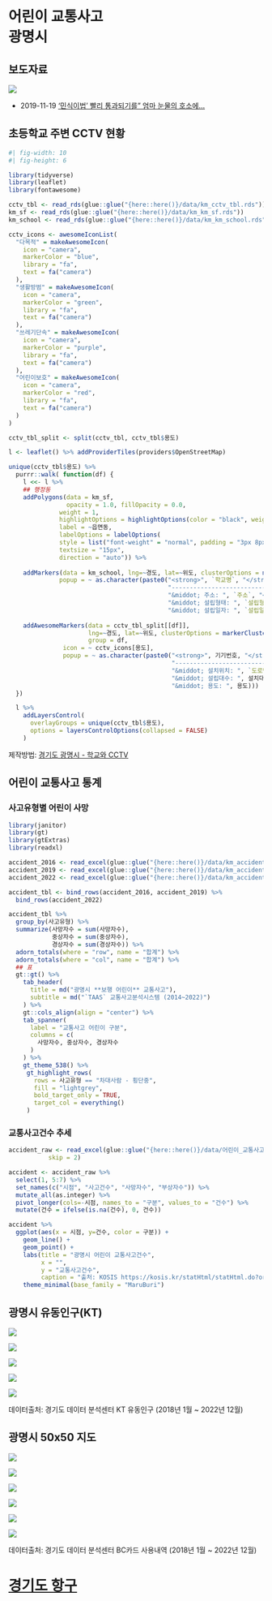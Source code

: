 # 어린이 교통사고 <br> 광명시

## 보도자료 {.smaller}


![](img/school_zone/20191119-hankook.jpg)

::: aside
- 2019-11-19 ['민식이법' 빨리 통과되기를" 엄마 눈물의 호소에...](https://www.hankookilbo.com/News/Read/201911190828371273)
:::

<!-- ## 보도자료 {.smaller} -->

<!-- ::: columns -->
<!-- ::: {.column width="40%"} -->

<!-- ::: r-stack -->
<!-- ![2023-05-23](img/school_zone/20230520_hani.jpg){.fragment fig-align="center" width="320" height="285"} -->

<!-- ::: fragment -->
<!-- ![2023-04-28](img/school_zone/20230428_kookje.jpg){.fragment width="320" height="285"} -->
<!-- ::: -->

<!-- ::: fragment -->
<!-- ![2021-03-19](img/school_zone/20210319-edaily.jpg){.fragment width="320" height="285"} -->
<!-- ::: -->

<!-- ::: fragment -->
<!-- ![2022-12-17](img/school_zone/2022-12-17-inews24.jpg){.fragment width="320" height="285"} -->
<!-- ::: -->

<!-- ::: fragment -->
<!-- ![2019-11-19](img/school_zone/20191119-hankook.jpg){.fragment width="320" height="285"} -->
<!-- ::: -->

<!-- ::: -->
<!-- ::: -->

<!-- ::: {.column width="60%"} -->
<!-- ## 뉴스 링크 -->

<!-- -   2023-05-23 [스쿨존 사고 왜 되풀이 되나요...막을 방법 있잖아요](https://www.hani.co.kr/arti/society/society_general/1092568.html) -->
<!-- -   2023-04-28 [초등학교 등굣길 덮친 1.8t 낙하물... 안전불감증이 낳은 인재](http://www.kookje.co.kr/news2011/asp/newsbody.asp?code=0300&key=20230428.99099009103) -->
<!-- -   2021-03-19 [등교하다 참변...같은 날 벌어진 '초등생 사망 사고'](https://www.edaily.co.kr/news/read?newsId=01348086628984960&mediaCodeNo=257) -->
<!-- -   2022-12-17 [강남 스쿨존 인근서 초등학생 버스에 치여 숨져](https://www.inews24.com/view/1549752) -->
<!-- -   2019-11-19 ['민식이법' 빨리 통과되기를" 엄마 눈물의 호소에...](https://www.hankookilbo.com/News/Read/201911190828371273) -->
<!-- ::: -->
<!-- ::: -->



## 초등학교 주변 CCTV 현황 {.smaller}

```r
#| fig-width: 10
#| fig-height: 6

library(tidyverse)
library(leaflet)
library(fontawesome)

cctv_tbl <- read_rds(glue::glue("{here::here()}/data/km_cctv_tbl.rds"))
km_sf <- read_rds(glue::glue("{here::here()}/data/km_km_sf.rds"))
km_school <- read_rds(glue::glue("{here::here()}/data/km_km_school.rds"))

cctv_icons <- awesomeIconList(
  "다목적" = makeAwesomeIcon(
    icon = "camera",
    markerColor = "blue",
    library = "fa",
    text = fa("camera")
  ),
  "생활방범" = makeAwesomeIcon(
    icon = "camera",
    markerColor = "green",
    library = "fa",
    text = fa("camera")
  ),
  "쓰레기단속" = makeAwesomeIcon(
    icon = "camera",
    markerColor = "purple",
    library = "fa",
    text = fa("camera")
  ),
  "어린이보호" = makeAwesomeIcon(
    icon = "camera",
    markerColor = "red",
    library = "fa",
    text = fa("camera")
  )
)

cctv_tbl_split <- split(cctv_tbl, cctv_tbl$용도)

l <- leaflet() %>% addProviderTiles(providers$OpenStreetMap)

unique(cctv_tbl$용도) %>%
  purrr::walk( function(df) {
    l <<- l %>%
    ## 행정동
    addPolygons(data = km_sf, 
                opacity = 1.0, fillOpacity = 0.0,
              weight = 1,
              highlightOptions = highlightOptions(color = "black", weight = 3,  bringToFront = TRUE),
              label = ~읍면동,
              labelOptions = labelOptions(
              style = list("font-weight" = "normal", padding = "3px 8px"),
              textsize = "15px",
              direction = "auto")) %>% 
      
    addMarkers(data = km_school, lng=~경도, lat=~위도, clusterOptions = markerClusterOptions(),
              popup = ~ as.character(paste0("<strong>", `학교명`, "</strong><br>",
                                            "--------------------------------<br>",
                                            "&middot; 주소: ", `주소`, "<br>",
                                            "&middot; 설립형태: ", `설립형태`, "<br>",
                                            "&middot; 설립일자: ", `설립일자`))) %>% 
  
    addAwesomeMarkers(data = cctv_tbl_split[[df]], 
                      lng=~경도, lat=~위도, clusterOptions = markerClusterOptions(),
                      group = df,
               icon = ~ cctv_icons[용도],
               popup = ~ as.character(paste0("<strong>", 기기번호, "</strong><br>",
                                             "--------------------------------<br>",
                                             "&middot; 설치위치: ", `도로명주소`, "<br>",
                                             "&middot; 설립대수: ", 설치대수, "<br>",
                                             "&middot; 용도: ", 용도)))
  })

  l %>%
    addLayersControl(
      overlayGroups = unique(cctv_tbl$용도),
      options = layersControlOptions(collapsed = FALSE)
    )

```

::: aside
제작방법: [경기도 광명시 - 학교와 CCTV](https://r2bit.com/map_challenge/km_school.html)
:::

## 어린이 교통사고 통계

:::{.panel-tabset}

### 사고유형별 어린이 사망

```r
library(janitor)
library(gt)
library(gtExtras)
library(readxl)

accident_2016 <- read_excel(glue::glue("{here::here()}/data/km_accident_2014_2016.xlsx"))
accident_2019 <- read_excel(glue::glue("{here::here()}/data/km_accident_2017_2019.xlsx"))
accident_2022 <- read_excel(glue::glue("{here::here()}/data/km_accident_2020_2022.xlsx"))

accident_tbl <- bind_rows(accident_2016, accident_2019) %>% 
  bind_rows(accident_2022)

accident_tbl %>% 
  group_by(사고유형) %>% 
  summarize(사망자수 = sum(사망자수),
            중상자수 = sum(중상자수),
            경상자수 = sum(경상자수)) %>% 
  adorn_totals(where = "row", name = "합계") %>% 
  adorn_totals(where = "col", name = "합계") %>% 
  ## 표 
  gt::gt() %>% 
    tab_header(
      title = md("광명시 **보행 어린이** 교통사고"),
      subtitle = md("`TAAS` 교통사고분석시스템 (2014~2022)")
    ) %>% 
    gt::cols_align(align = "center") %>% 
    tab_spanner(
      label = "교통사고 어린이 구분",
      columns = c(
        사망자수, 중상자수, 경상자수
      )
    ) %>% 
    gt_theme_538() %>% 
     gt_highlight_rows(
       rows = 사고유형 == "차대사람 - 횡단중",
       fill = "lightgrey",
       bold_target_only = TRUE,
       target_col = everything()
     )
```


### 교통사고건수 추세{.smaller}

```r

accident_raw <- read_excel(glue::glue("{here::here()}/data/어린이_교통사고건수_시도_시_군_구__20230624195028.xlsx"), sheet = "데이터",
           skip = 2)

accident <- accident_raw %>% 
  select(1, 5:7) %>% 
  set_names(c("시점", "사고건수", "사망자수", "부상자수")) %>% 
  mutate_all(as.integer) %>% 
  pivot_longer(cols=-시점, names_to = "구분", values_to = "건수") %>% 
  mutate(건수 = ifelse(is.na(건수), 0, 건수))

accident %>% 
  ggplot(aes(x = 시점, y=건수, color = 구분)) +
    geom_line() +
    geom_point() +
    labs(title = "광명시 어린이 교통사고건수",
         x = "",
         y = "교통사고건수",
         caption = "출처: KOSIS https://kosis.kr/statHtml/statHtml.do?orgId=101&tblId=DT_1YL202107") +
    theme_minimal(base_family = "MaruBuri")
```

:::


## 광명시 유동인구(KT) {.smaller}


:::{layout-nrow=2}

![](img/kwangmyung/광명시_월별_유동인구.png)

![](img/kwangmyung/광명시_월별_동별_유동인구.png)

![](img/kwangmyung/광명시_월별_동별_세대별_유동인구.png)

![](img/kwangmyung/광명시_월별_동별_성별_유동인구.png)

![](img/kwangmyung/광명시_소하2동_연도별_유동인구.png)

:::

::: aside
데이터출처: 경기도 데이터 분석센터 KT 유동인구 (2018년 1월 ~ 2022년 12월)
:::


## 광명시 50x50 지도 {.smaller}


:::{layout-nrow=2}

![](img/kwangmyung/korea_block.png)

![](img/kwangmyung/gg_km_inset.png)

![](img/kwangmyung/km_cell_grid_gg.png)

![](img/kwangmyung/km_cell_point_gg.png)

![](img/kwangmyung/km_cell_block_point_gg.png)

![](img/kwangmyung/km_소하2동_gg_map.png)

:::


::: aside
데이터출처: 경기도 데이터 분석센터 BC카드 사용내역 (2018년 1월 ~ 2022년 12월)
:::


# [경기도 항구](https://r2bit.com/map_challenge/gg_analytics_center.html#%EA%B2%BD%EA%B8%B0%EB%8F%84-%EC%96%B4%ED%95%AD)

